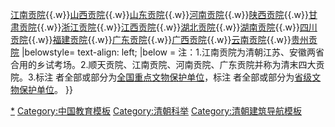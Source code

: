 {{Navbox
| state = collapsed
| name  = 清朝贡院
| title = [[贡院|清朝贡院]]
| image =[[File:Ancient Examination Hall.jpg|120px]]
| style = width:500px text-align:left;
| basestyle = background:#ccccff;
| titlestyle = font-size:100%;
| liststyle  = text-align:center
| group1= 
| list1 = [[北京贡院|顺天贡院]]{{.w}}[[江南贡院]]<sup>{{Font|color=#2A52BE|省}}</sup>{{.w}}[[山西贡院]]{{.w}}[[山东贡院]]{{.w}}[[河南贡院]]<sup>{{Font|color=#2A52BE|省}}</sup>{{.w}}[[陕西贡院]]<sup>{{Font|color=#FF7300|国}}</sup>{{.w}}[[甘肃贡院]]<sup>{{Font|color=#2A52BE|省}}</sup>{{.w}}[[浙江贡院]]{{.w}}[[江西贡院]]{{.w}}[[湖北贡院]]{{.w}}[[湖南贡院]]{{.w}}[[四川贡院]]{{.w}}[[福建贡院]]{{.w}}[[广东贡院]]<sup>{{Font|color=#2A52BE|省}}</sup>{{.w}}[[广西贡院]]{{.w}}[[云南贡院]]<sup>{{Font|color=#2A52BE|省}}</sup>{{.w}}[[贵州贡院]]
|belowstyle= text-align: left;
|below = 注：1.江南贡院为清朝江苏、安徽两省合用的乡试考场。2.顺天贡院、江南贡院、河南贡院、广东贡院并称为清末四大贡院。3.标注 <sup>{{Font|color=#FF7300|国}}</sup> 者全部或部分为[[全国重点文物保护单位]]，标注 <sup>{{Font|color=#2A52BE|省}}</sup> 者全部或部分为[[文物保护单位|省级文物保护单位]]。
}}
<noinclude>
[[Category:中国贡院|*]]
[[Category:中国教育模板]]
[[Category:清朝科举]]
[[Category:清朝建筑导航模板]]
</noinclude>
